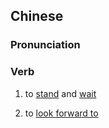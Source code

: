 {{also|伫候}}
==Chinese==
{{zh-forms|s=伫候}}

===Pronunciation===
{{zh-pron
|m=zhùhòu
|cat=v
}}

===Verb===
{{zh-verb}}

# {{lb|zh|literary}} to [[stand]] and [[wait]]
# {{lb|zh|literary}} to [[look forward to]]